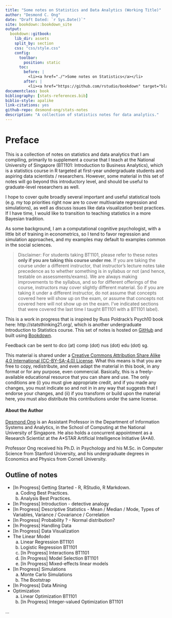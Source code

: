 ```yaml
--- 
title: "Some notes on Statistics and Data Analytics (Working Title)"
author: "Desmond C. Ong"
date: "Draft Dated: `r Sys.Date()`"
site: bookdown::bookdown_site
output: 
  bookdown::gitbook:
    lib_dir: assets
    split_by: section
    css: "css/style.css"
    config:
      toolbar:
        position: static
      toc:
        before: |
          <li><a href="./">Some notes on Statistics</a></li>
        after: |
          <li><a href="https://github.com/rstudio/bookdown" target="blank">Published with bookdown</a></li>
documentclass: book
bibliography: [stats-references.bib]
biblio-style: apalike
link-citations: yes
github-repo: desmond-ong/stats-notes
description: "A collection of statistics notes for data analytics."
---
```


# Preface {-}

This is a collection of notes on statistics and data analytics that I am compiling, primarily to supplement a course that I teach at the National University of Singapore (BT1101: Introduction to Business Analytics), which is a statistics course in R targeted at first-year undergraduate students and aspiring data scientists / researchers. However, some material in this set of notes will go beyond this introductory level, and should be useful to graduate-level researchers as well.


I hope to cover quite broadly several important and useful statistical tools (e.g. my top priorities right now are to cover multivariate regression and simulations), as well as discuss issues like data visualization best practices. If I have time, I would like to transition to teaching statistics in a more Bayesian tradition.

As some background, I am a computational cognitive psychologist, with a little bit of training in econometrics, so I tend to favor regression and simulation approaches, and my examples may default to examples common in the social sciences.



> Disclaimer: For students taking BT1101, please refer to these notes **only if you are taking this course under me**. If you are taking the course under a different instructor, that instructor's lecture notes take precedence as to whether something is in syllabus or not (and hence, testable on assessments/exams). We are always making improvements to the syllabus, and so for different offerings of the course, instructors may cover slightly different material. So if you are taking it under a different instructor, do not assume that concepts covered here will show up on the exam, or assume that concepts not covered here will not show up on the exam. I've indicated sections that were covered the last time I taught BT1101 with a <span class="badge badge-bt"> BT1101 </span> label).



This is a work in progress that is inspired by Russ Poldrack's Psych10 book here: http://statsthinking21.org/, which is another undergraduate Introduction to Statistics course. This set of notes is hosted on [GitHub](https://github.com/desmond-ong/stats-notes) and built using [Bookdown](https://github.com/rstudio/bookdown).


Feedback can be sent to dco (at) comp (dot) nus (dot) edu (dot) sg. 


This material is shared under a [Creative Commons Attribution Share Alike 4.0 International (CC-BY-SA-4.0) License](https://creativecommons.org/licenses/by-sa/4.0/). What this means is that you are free to copy, redistribute, and even adapt the material in this book, in any format or for any purpose, even commercial. Basically, this is a freely-available educational resource that you can share and use. The only conditions are (i) you must give appropriate credit, and if you made any changes, you must indicate so and not in in any way that suggests that I endorse your changes, and (ii) if you transform or build upon the material here, you must also distribute this contributions under the same license.


#### About the Author {-}

[Desmond Ong](https://desmond-ong.github.io/) is an Assistant Professor in the Department of Information Systems and Analytics, in the School of Computing at the National University of Singapore. He also holds a concurrent appointment as a Research Scientist at the A\*STAR Artificial Intelligence Initiative (A\*AI).

Professor Ong received his Ph.D. in Psychology and his M.Sc. in Computer Science from Stanford University, and his undergraduate degrees in Economics and Physics from Cornell University.



## Outline of notes {-}

- [In Progress] Getting Started - R, RStudio, R Markdown. 
    a. Coding Best Practices. 
    b. Analysis Best Practices.
- [In Progress] Introduction - detective analogy
- [In Progress] Descriptive Statistics - Mean / Median / Mode, Types of Variables, Variance / Covariance / Correlation
- [In Progress] Probability ? - Normal distribution?
- [In Progress] Handling Data
- [In Progress] Data Visualization
- The Linear Model 
    a. Linear Regression <span class="badge badge-bt"> BT1101 </span>
    b. Logistic Regression <span class="badge badge-bt"> BT1101 </span>
    c. [In Progress] Interactions <span class="badge badge-bt"> BT1101 </span>
    d. [In Progress] Model Selection <span class="badge badge-bt"> BT1101 </span>
    e. [In Progress] Mixed-effects linear models
- [In Progress] Simulations
    a. Monte Carlo Simulations
    b. The Bootstrap
- [In Progress] Data Mining
- Optimization
    a. Linear Optimization <span class="badge badge-bt"> BT1101 </span>
    b. [In Progress] Integer-valued Optimization <span class="badge badge-bt"> BT1101 </span>

...